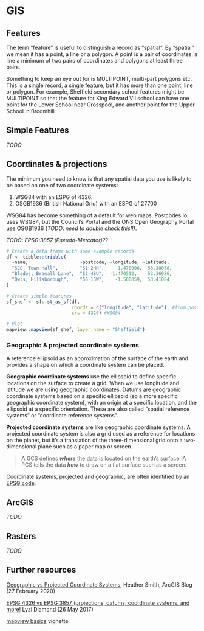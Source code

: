 # GIS

## Features

The term "feature" is useful to distinguish a record as "spatial". By "spatial" we mean it has a point, a line or a polygon. A point is a pair of coordinates, a line a minimum of two pairs of coordinates and polygons at least three pairs.

Something to keep an eye out for is MULTIPOINT, multi-part polygons etc. This is a single record, a single feature, but it has more than one point, line or polygon. For example, Sheffield secondary school features might be MULTIPOINT so that the feature for King Edward VII school can have one point for the Lower School near Crosspool, and another point for the Upper School in Broomhill.

## Simple Features

*TODO*

## Coordinates & projections

The minimum you need to know is that any spatial data you use is likely to be based on one of two coordinate systems:

1.  WSG84 with an ESPG of 4326.
2.  OSGB1936 (British National Grid) with an ESPG of 27700

WSG84 has become something of a default for web maps. Postcodes.io uses WSG84, but the Council's Portal and the ONS Open Geography Portal use OSGB1936 (*TODO*: *need to double check this!!)*.

*TODO*: *EPSG:3857 (Pseudo-Mercator)??*

```r
# Create a data frame with some example records 
df <- tibble::tribble(
  ~name,                   ~postcode, ~longitude, ~latitude,
  "SCC, Town Hall",        "S1 2HH",	-1.470006,  53.38038,
  "Blades, Bramall Lane",  "S2 4SU",  -1.470512, 	53.36986,
  "Owls, Hillsborough",    "S6 1SW",	-1.500859,	53.41084
)

# Create simple features
sf_shef <- sf::st_as_sf(df, 
                        coords = c("longitude", "latitude"), #from postcodes.io
                        crs = 4326) #WSG84

# Plot
mapview::mapview(sf_shef, layer.name = "Sheffield")

```

### Geographic & projected coordinate systems

A reference ellipsoid as an approximation of the surface of the earth and provides a shape on which a coordinate system can be placed.

**Geographic coordinate systems** use the ellipsoid to define specific locations on the surface to create a grid. When we use longitude and latitude we are using geographic coordinates. Datums are geographic coordinate systems based on a specific ellipsoid (so a more specific geographic coordinate system), with an origin at a specific location, and the ellipsoid at a specific orientation. These are also called "spatial reference systems" or "coordinate reference systems".

**Projected coordinate systems** are like geographic coordinate systems. A projected coordinate system is also a grid used as a reference for locations on the planet, but it's a translation of the three-dimensional grid onto a two-dimensional plane such as a paper map or screen.

> A GCS defines ***where*** the data is located on the earth's surface. A PCS tells the data ***how*** to draw on a flat surface such as a screen.

Coordinate systems, projected and geographic, are often identified by an [EPSG code](https://epsg.org/home.html).

## ArcGIS

*TODO*

## Rasters

*TODO*

## Further resources

[Geographic vs Projected Coordinate Systems](https://www.esri.com/arcgis-blog/products/arcgis-pro/mapping/gcs_vs_pcs/), Heather Smith, ArcGIS Blog (27 February 2020)

[EPSG 4326 vs EPSG 3857 (projections, datums, coordinate systems, and more!](https://lyzidiamond.com/posts/4326-vs-3857) Lyzi Diamond (26 May 2017)

[mapview basics](https://r-spatial.github.io/mapview/articles/articles/mapview_01-basics.html) vignette
